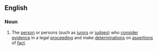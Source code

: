 {{also|factfinder}}
==English==

===Noun===
{{en-noun|head=[[fact]]-[[finder]]}}

# {{lb|en|legal}} The [[person]] or persons (such as [[juror]]s or [[judge]]s) who [[consider]] [[evidence]] in a legal [[proceeding]] and make [[determinations]] on [[assertions]] of [[fact]].